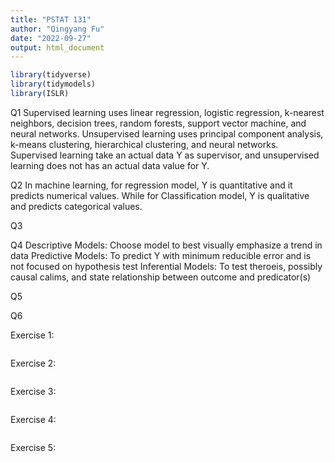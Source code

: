 ```yaml
---
title: "PSTAT 131"
author: "Qingyang Fu"
date: "2022-09-27"
output: html_document
---
```


```r
library(tidyverse)
library(tidymodels)
library(ISLR)
```


Q1
Supervised learning uses linear regression, logistic regression, k-nearest neighbors, decision trees, random forests, support vector machine, and neural networks.
Unsupervised learning uses principal component analysis, k-means clustering, hierarchical clustering, and neural networks.
Supervised learning take an actual data Y as supervisor, and unsupervised learning does not has an actual data value for Y. 


Q2
In machine learning, for regression model, Y is quantitative and it predicts numerical values. While for Classification model, Y is qualitative and predicts categorical values.


Q3


Q4
Descriptive Models: Choose model to best visually emphasize a trend in data
Predictive Models: To predict Y with minimum reducible error and is not focused on hypothesis test
Inferential Models: To test theroeis, possibly causal calims, and state relationship between outcome and predicator(s)


Q5


Q6


Exercise 1:
```r



```

Exercise 2:
```r

```

Exercise 3:
```r

```

Exercise 4:
```r

```

Exercise 5:
```r

```
